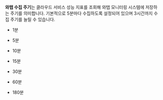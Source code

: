 **와탭 수집 주기**는 클라우드 서비스 성능 지표를 조회해 와탭 모니터링 시스템에 저장하는 주기를 의미합니다. 기본적으로 5분마다 수집하도록 설정되어 있으며 3시간까지 수집 주기를 늘릴 수 있습니다. 

* 1분

* 5분

* 10분

* 15분

* 30분

* 60분

* 180분